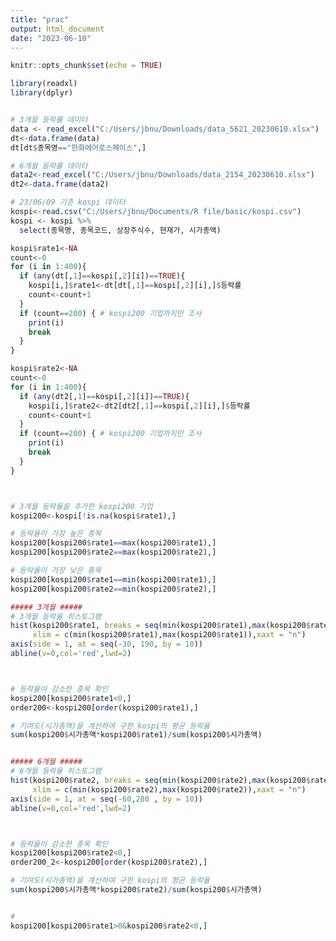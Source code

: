 ```yaml
---
title: "prac"
output: html_document
date: "2023-06-10"
---
```


```r
knitr::opts_chunk$set(echo = TRUE)
```


```r
library(readxl)
library(dplyr) 


# 3개월 등락률 데이터 
data <- read_excel("C:/Users/jbnu/Downloads/data_5621_20230610.xlsx")
dt<-data.frame(data)
dt[dt$종목명=="한화에어로스페이스",]

# 6개월 등락률 데이터
data2<-read_excel("C:/Users/jbnu/Downloads/data_2154_20230610.xlsx")
dt2<-data.frame(data2)

# 23/06/09 기준 kospi 데이터
kospi<-read.csv("C:/Users/jbnu/Documents/R file/basic/kospi.csv")
kospi <- kospi %>%
  select(종목명, 종목코드, 상장주식수, 현재가, 시가총액)

kospi$rate1<-NA
count<-0
for (i in 1:400){
  if (any(dt[,1]==kospi[,2][i])==TRUE){
    kospi[i,]$rate1<-dt[dt[,1]==kospi[,2][i],]$등락률
    count<-count+1
  }
  if (count==200) { # kospi200 기업까지만 조사
    print(i)
    break
  }
}

kospi$rate2<-NA
count<-0
for (i in 1:400){
  if (any(dt2[,1]==kospi[,2][i])==TRUE){
    kospi[i,]$rate2<-dt2[dt2[,1]==kospi[,2][i],]$등락률
    count<-count+1
  }
  if (count==200) { # kospi200 기업까지만 조사
    print(i)
    break
  }
}



# 3개월 등락율을 추가한 kospi200 기업
kospi200<-kospi[!is.na(kospi$rate1),]

# 등락율이 가장 높은 종목
kospi200[kospi200$rate1==max(kospi200$rate1),]
kospi200[kospi200$rate2==max(kospi200$rate2),]

# 등락율이 가장 낮은 종목
kospi200[kospi200$rate1==min(kospi200$rate1),]
kospi200[kospi200$rate2==min(kospi200$rate2),]

##### 3개월 #####
# 3개월 등락율 히스토그램
hist(kospi200$rate1, breaks = seq(min(kospi200$rate1),max(kospi200$rate1)+1,1),
     xlim = c(min(kospi200$rate1),max(kospi200$rate1)),xaxt = "n")
axis(side = 1, at = seq(-30, 190, by = 10))
abline(v=0,col='red',lwd=2)



# 등락율이 감소한 종목 확인
kospi200[kospi200$rate1<0,]
order200<-kospi200[order(kospi200$rate1),]

# 기여도(시가총액)을 계산하여 구한 kospi의 평균 등락율
sum(kospi200$시가총액*kospi200$rate1)/sum(kospi200$시가총액)


##### 6개월 #####
# 6개월 등락율 히스토그램
hist(kospi200$rate2, breaks = seq(min(kospi200$rate2),max(kospi200$rate2)+1,1),
     xlim = c(min(kospi200$rate2),max(kospi200$rate2)),xaxt = "n")
axis(side = 1, at = seq(-60,280 , by = 10))
abline(v=0,col='red',lwd=2)



# 등락율이 감소한 종목 확인
kospi200[kospi200$rate2<0,]
order200_2<-kospi200[order(kospi200$rate2),]

# 기여도(시가총액)을 계산하여 구한 kospi의 평균 등락율
sum(kospi200$시가총액*kospi200$rate2)/sum(kospi200$시가총액)


#
kospi200[kospi200$rate1>0&kospi200$rate2<0,]



```

